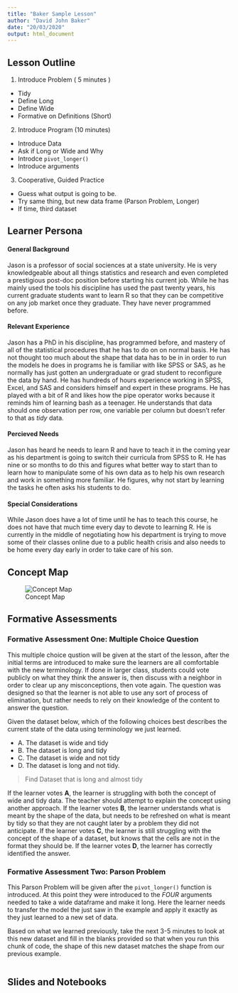 ```yaml
---
title: "Baker Sample Lesson"
author: "David John Baker"
date: "20/03/2020"
output: html_document
---
```


## Lesson Outline

1. Introduce Problem  ( 5 minutes )
  - Tidy 
  - Define Long
  - Define Wide
  - Formative on Definitions (Short)
2. Introduce Program (10 minutes)
  - Introduce Data 
  - Ask if Long or Wide and Why 
  - Introdce `pivot_longer()`
  - Introduce arguments
3. Cooperative, Guided Practice 
  - Guess what output is going to be.
  - Try same thing, but new data frame (Parson Problem, Longer) 
  - If time, third dataset 

## Learner Persona 

#### General Background

 Jason is a professor of social sociences at a state university. He is very knowledgeable about all things statistics and research and even completed a prestigious post-doc position before starting his current job. While he has mainly used the tools his discipline has used the past twenty years, his current graduate students want to learn R so that they can be competitive on any job market once they graduate. They have never programmed before.

#### Relevant Experience

Jason has a PhD in his discipline, has programmed before, and mastery of all of the statistical procedures that he has to do on on normal basis. He has not thought too much about the shape that data has to be in in order to run the models he does in programs he is familiar with like SPSS or SAS, as he normally has just gotten an undergraduate or grad student to reconfigure the data by hand. He has hundreds of hours experience working in SPSS, Excel, and SAS and considers himself and expert in these programs.
He has played with a bit of R and likes how the pipe operator works because it reminds him of learning bash as a teenager. 
He understands that data should one observation per row, one variable per column but doesn't refer to that as _tidy_ data. 

#### Percieved Needs

Jason has heard he needs to learn R and have to teach it in the coming year as his department is going to switch their curricula from SPSS to R. 
He has nine or so months to do this and figures what better way to start than to learn how to manipulate some of his own data as to help his own research and work in something more familiar. 
He figures, why not start by learning the tasks he often asks his students to do. 

#### Special Considerations

While Jason does have a lot of time until he has to teach this course, he does not have that much time every day to devote to learning R. 
He is currently in the middle of negotiating how his department is trying to move some of their classes online due to a public health crisis and also needs to be home every day early in order to take care of his son.

## Concept Map 

![Concept Map](img/concept_map.png)

## Formative Assessments

### Formative Assessment One: Multiple Choice Question

This multiple choice qustion will be given at the start of the lesson, after the initial terms are introduced to make sure the learners are all comfortable with the new terminology. 
If done in larger class, students could vote publicly on what they think the answer is, then discuss with a neighbor in order to clear up any misconceptions, then vote again. 
The question was designed so that the learner is not able to use any sort of process of elimination, but rather needs to rely on their knowledge of the content to answer the question.

Given the dataset below, which of the following choices best describes the current state of the data using terminology we just learned.

- A. The dataset is wide and tidy
- B. The dataset is long and tidy
- C. The dataset is wide and not tidy
- D. The dataset is long and not tidy.

> Find Dataset that is long and almost tidy 

If the learner votes **A**, the learner is struggling with both the concept of wide and tidy data. The teacher should attempt to explain the concept using another approach.
If the learner votes **B**, the learner understands what is meant by the shape of the data, but needs to be refreshed on what is meant by tidy so that they are not caught later by a problem they did not anticipate.
If the learner votes **C**, the learner is still struggling with the concept of the shape of a dataset, but knows that the cells are not in the format they should be.
If the learner votes **D**, the learner has correctly identified the answer.  


### Formative Assessment Two: Parson Problem 


This Parson Problem will be given after the `pivot_longer()` function is introduced.
At this point they were introduced to the *FOUR* arguments needed to take a wide dataframe and make it long.
Here the learner needs to transfer the model the just saw in the example and apply it exactly as they just learned to a new set of data. 

Based on what we learned previously, take the next 3-5 minutes to look at this new dataset and fill in the blanks provided so that when you run this chunk of code, the shape of this new dataset matches the shape from our previous example.

```r

```


## Slides and Notebooks


